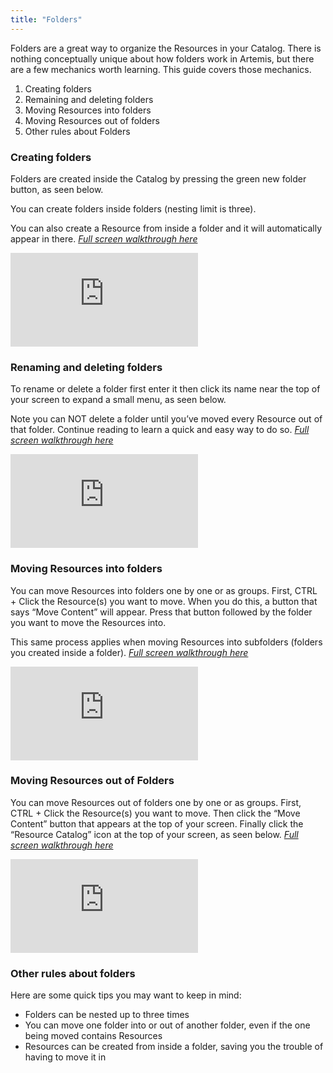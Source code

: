 ```yaml
---
title: "Folders"
---
```

Folders are a great way to organize the Resources in your Catalog. There is nothing conceptually unique about how folders work in Artemis, but there are a few mechanics worth learning. This guide covers those mechanics. 
1.	Creating folders
2.	Remaining and deleting folders
3.	Moving Resources into folders
4.	Moving Resources out of folders
5.	Other rules about Folders

### Creating folders
Folders are created inside the Catalog by pressing the green new folder button, as seen below.

You can create folders inside folders (nesting limit is three). 

You can also create a Resource from inside a folder and it will automatically appear in there.
*[Full screen walkthrough here](https://app.supademo.com/demo/IyQYVZCiehOkPbCbdyN4N)*

<iframe src="https://app.supademo.com/embed/IyQYVZCiehOkPbCbdyN4N" frameborder="0" webkitallowfullscreen="true" mozallowfullscreen="true" allowfullscreen style={{"width":"719px","height":"500px","border":"none"}}></iframe>

### Renaming and deleting folders
To rename or delete a folder first enter it then click its name near the top of your screen to expand a small menu, as seen below. 

Note you can NOT delete a folder until you’ve moved every Resource out of that folder. Continue reading to learn a quick and easy way to do so.
*[Full screen walkthrough here](https://app.supademo.com/demo/704jtxCKmMWaPTkGg006u)*

<iframe src="https://app.supademo.com/embed/704jtxCKmMWaPTkGg006u" frameborder="0" webkitallowfullscreen="true" mozallowfullscreen="true" allowfullscreen style={{"width":"719px","height":"500px","border":"none"}}></iframe>

### Moving Resources into folders
You can move Resources into folders one by one or as groups. First, CTRL + Click the Resource(s) you want to move. When you do this, a button that says “Move Content” will appear. Press that button followed by the folder you want to move the Resources into.

This same process applies when moving Resources into subfolders (folders you created inside a folder).
*[Full screen walkthrough here](https://app.supademo.com/demo/Rgn1CDMabSxVO6yjJPIrG)*

<iframe src="https://app.supademo.com/embed/Rgn1CDMabSxVO6yjJPIrG" frameborder="0" webkitallowfullscreen="true" mozallowfullscreen="true" allowfullscreen style={{"width":"719px","height":"500px","border":"none"}}></iframe>

### Moving Resources out of Folders
You can move Resources out of folders one by one or as groups. First, CTRL + Click the Resource(s) you want to move. Then click the “Move Content” button that appears at the top of your screen. Finally click the “Resource Catalog” icon at the top of your screen, as seen below.
*[Full screen walkthrough here](https://app.supademo.com/demo/DFShWOXEO6Ima5mU_iSwJ)*

<iframe src="https://app.supademo.com/embed/DFShWOXEO6Ima5mU_iSwJ" frameborder="0" webkitallowfullscreen="true" mozallowfullscreen="true" allowfullscreen style={{"width":"719px","height":"500px","border":"none"}}></iframe>

### Other rules about folders
Here are some quick tips you may want to keep in mind: 
- Folders can be nested up to three times 
- You can move one folder into or out of another folder, even if the one being moved contains Resources
- Resources can be created from inside a folder, saving you the trouble of having to move it in 
